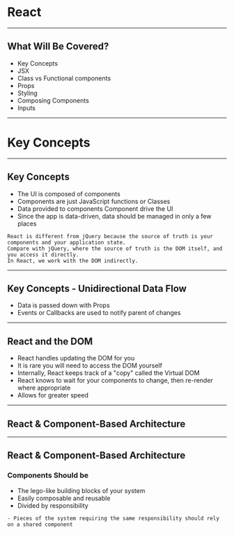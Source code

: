 

# React

---

## What Will Be Covered?

- Key Concepts
- JSX
- Class vs Functional components    
- Props 
- Styling
- Composing Components
- Inputs 

---

# Key Concepts 

---

## Key Concepts

- The UI is composed  of components
- Components are just JavaScript functions or Classes
- Data provided to components Component drive the UI
- Since the app is data-driven, data should be managed in only a few places

```notes
React is different from jQuery because the source of truth is your components and your application state.
Compare with jQuery, where the source of truth is the DOM itself, and you access it directly.
In React, we work with the DOM indirectly.
```
---

## Key Concepts - Unidirectional Data Flow

- Data is passed down with Props 
- Events or Callbacks are used to notify parent of changes  

---

## React and the DOM

- React handles updating the DOM for you
- It is rare you will need to access the DOM yourself 
- Internally, React keeps track of a "copy" called the Virtual DOM
- React knows to wait for your components to change, then re-render where appropriate
- Allows for greater speed

---

## React & Component-Based Architecture

---

## React & Component-Based Architecture

### Components Should be

- The lego-like building blocks of your system
- Easily composable and reusable
- Divided by responsibility

```notes
- Pieces of the system requiring the same responsibility should rely on a shared component
```
